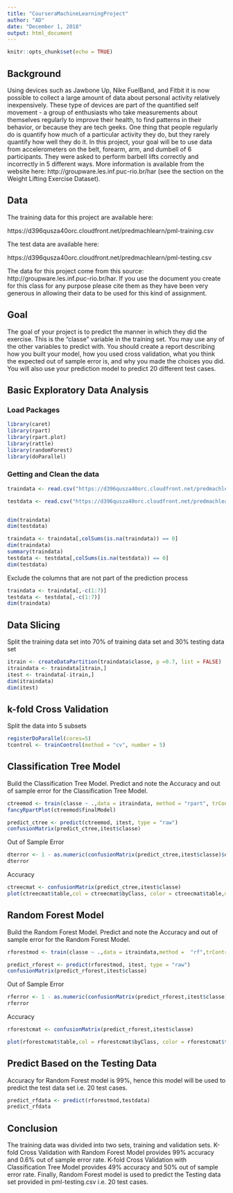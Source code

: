 ```yaml
---
title: "CourseraMachineLearningProject"
author: "AD"
date: "December 1, 2018"
output: html_document
---
```


```r
knitr::opts_chunk$set(echo = TRUE)
```

## Background
Using devices such as Jawbone Up, Nike FuelBand, and Fitbit it is now possible to collect a large amount of data about personal activity relatively inexpensively. These type of devices are part of the quantified self movement - a group of enthusiasts who take measurements about themselves regularly to improve their health, to find patterns in their behavior, or because they are tech geeks. One thing that people regularly do is quantify how much of a particular activity they do, but they rarely quantify how well they do it. In this project, your goal will be to use data from accelerometers on the belt, forearm, arm, and dumbell of 6 participants. They were asked to perform barbell lifts correctly and incorrectly in 5 different ways. More information is available from the website here: http://groupware.les.inf.puc-rio.br/har (see the section on the Weight Lifting Exercise Dataset).

## Data
The training data for this project are available here:

https://d396qusza40orc.cloudfront.net/predmachlearn/pml-training.csv

The test data are available here:

https://d396qusza40orc.cloudfront.net/predmachlearn/pml-testing.csv

The data for this project come from this source: http://groupware.les.inf.puc-rio.br/har. If you use the document you create for this class for any purpose please cite them as they have been very generous in allowing their data to be used for this kind of assignment.

## Goal
The goal of your project is to predict the manner in which they did the exercise. This is the "classe" variable in the training set. You may use any of the other variables to predict with. You should create a report describing how you built your model, how you used cross validation, what you think the expected out of sample error is, and why you made the choices you did. You will also use your prediction model to predict 20 different test cases.

## Basic Exploratory Data Analysis
### Load Packages
```r
library(caret)
library(rpart)
library(rpart.plot)
library(rattle)
library(randomForest)
library(doParallel)
```

### Getting and Clean the data
```r
traindata <- read.csv("https://d396qusza40orc.cloudfront.net/predmachlearn/pml-training.csv", na.strings = c("NA","#DIV/0!",""))

testdata <- read.csv("https://d396qusza40orc.cloudfront.net/predmachlearn/pml-testing.csv", na.strings = c("NA","#DIV/0!",""))


dim(traindata)
dim(testdata)

traindata <- traindata[,colSums(is.na(traindata)) == 0]
dim(traindata)
summary(traindata)
testdata <- testdata[,colSums(is.na(testdata)) == 0]
dim(testdata)
```

Exclude the columns that are not part of the prediction process
```r
traindata <- traindata[,-c(1:7)]
testdata <- testdata[,-c(1:7)]
dim(traindata)
```

## Data Slicing
Split the training data set into 70% of training data set and 30% testing data set
```r
itrain <- createDataPartition(traindata$classe, p =0.7, list = FALSE)
itraindata <- traindata[itrain,]
itest <- traindata[-itrain,]
dim(itraindata)
dim(itest)
```

## k-fold Cross Validation 
Split the data into 5 subsets
```r
registerDoParallel(cores=5)
tcontrol <- trainControl(method = "cv", number = 5)
```

## Classification Tree Model
Build the Classification Tree Model. Predict and note the Accuracy and out of sample error for the Classification Tree Model.
```r
ctreemod <- train(classe ~ .,data = itraindata, method = "rpart", trControl=tcontrol)
fancyRpartPlot(ctreemod$finalModel)

predict_ctree <- predict(ctreemod, itest, type = "raw")
confusionMatrix(predict_ctree,itest$classe)
```

Out of Sample Error
```r
dterror <- 1 - as.numeric(confusionMatrix(predict_ctree,itest$classe)$overall[1])
dterror
```
Accuracy
```r
ctreecmat <- confusionMatrix(predict_ctree,itest$classe)
plot(ctreecmat$table,col = ctreecmat$byClass, color = ctreecmat$table,main = paste("Accuracy is",round(ctreecmat$overall['Accuracy'],4)))

```

## Random Forest Model
Build the Random Forest Model. Predict and note the Accuracy and out of sample error for the Random Forest Model.
```r
rforestmod <- train(classe ~ .,data = itraindata,method =  "rf",trControl=tcontrol)

predict_rforest <- predict(rforestmod, itest, type = "raw")
confusionMatrix(predict_rforest,itest$classe)
```

Out of Sample Error
```r
rferror <- 1 - as.numeric(confusionMatrix(predict_rforest,itest$classe)$overall[1])
rferror
```
Accuracy
```r
rforestcmat <- confusionMatrix(predict_rforest,itest$classe)

plot(rforestcmat$table,col = rforestcmat$byClass, color = rforestcmat$table, main = paste("Accuracy is",round(rforestcmat$overall['Accuracy'],4)))
```

## Predict Based on the Testing Data
Accuracy for Random Forest model is 99%, hence this model will be used to predict the test data set i.e. 20 test cases.
```r
predict_rfdata <- predict(rforestmod,testdata)
predict_rfdata
```

## Conclusion
The training data was divided into two sets, training and validation sets. 
K-fold Cross Validation with Random Forest Model provides 99% accuracy and 0.6% out of sample error rate.
K-fold Cross Validation with Classification Tree Model provides 49% accuracy and 50% out of sample error rate.
Finally, Random Forest model is used to predict the Testing data set provided in pml-testing.csv i.e. 20 test cases.